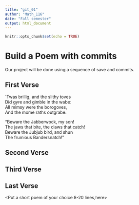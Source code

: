 ---
title: "git_01"
author: "Math_116"
date: "Fall semester"
output: html_document
---

```{r setup, include=FALSE}
knitr::opts_chunk$set(echo = TRUE)
```
# Build a Poem with commits
Our project will be done using a sequence of save and commits.

## First Verse 
`Twas brillig, and the slithy toves    
  Did gyre and gimble in the wabe:     
All mimsy were the borogoves,    
  And the mome raths outgrabe.    

"Beware the Jabberwock, my son!    
  The jaws that bite, the claws that catch!    
Beware the Jubjub bird, and shun    
  The frumious Bandersnatch!"   

## Second Verse
<Put the first two verses of The Road Not Taken by Robert Frost here>

## Third Verse
<Put the first two verses of The Walrus and the Carpenter here>

## Last Verse
<Put a short poem of your choice 8-20 lines,here>
